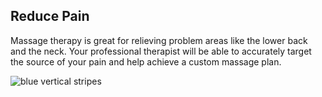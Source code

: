 
## Reduce Pain

<PageDescription>

Massage therapy is great for relieving problem areas like the lower back and the neck. 
Your professional therapist will be able to accurately target the source of your pain and help achieve a custom massage plan.

</PageDescription>

<FeatureCard
    color="light"
    href="/#bookAnAppointment"
    title="Schedule Your Appointment"
    actionIcon="arrowDown"
    className="homepage-feature"
    >

<ArtDirection>

![blue vertical stripes](../images/reduce-pain.jpg)

</ArtDirection>

</FeatureCard>
